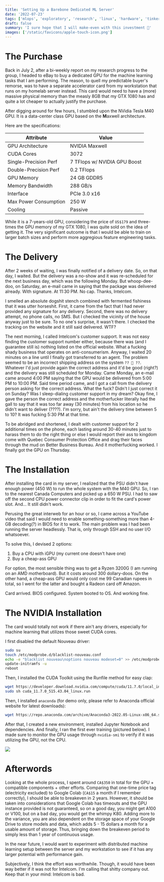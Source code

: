 ```yaml
---
title: 'Setting Up a Barebone Dedicated ML Server'
date: '2022-07-23'
tags: ['mlops', 'exploratory', 'research', 'linux', 'hardware', 'tinkering']
draft: false
summary: 'I sure hope that I will make-even with this investment 💸'
images: ['/static/favicons/apple-touch-icon.png']
---
```


# The Purchase

Back in July 2, after a bi-weekly report on my research progress to the group, I headed to eBay to buy a dedicated GPU for the machine learning tasks that I am performing. The reason, to quell my predictable buyer's remorse, was to have a separate accelerator card from my workstation that runs on my homelab server instead. This card would need to have a (more) massive physical memory than the measly 8GB that my GTX 1080 has and quite a lot cheaper to actually justify the purchase.

After digging around for few hours, I stumbled upon the NVidia Tesla M40 GPU. It is a data-center class GPU based on the **M**axwell architecture. 

Here are the specifications:

| Attribute             | Value                        |
|-----------------------|------------------------------|
| GPU Architecture      | NVIDIA Maxwell               |
| CUDA Cores            | 3072                         |
| Single-Precision Perf | 7 TFlops w/ NVIDIA GPU Boost |
| Double-Precision Perf | 0.2 TFlops                   |
| GPU Memory            | 24 GB GDDR5                  |
| Memory Bandwidth      | 288 GB/s                     |
| Interface             | PCIe 3.0 x16                 |
| Max Power Consumption | 250 W                        |
| Cooling               | Passive                      |

While it is a 7-years-old GPU, considering the price of `US$179` and three-times the GPU memory of my GTX 1080, I was quite sold on the idea of getting it. The very significant outcome is that I would be able to train on larger batch sizes and perform more aggregious feature engineering tasks.

# The Delivery

After 2 weeks of waiting, I was finally notified of a delivery date. So, on that day, I waited. But the delivery was a no-show and it was re-scheduled for the next business day, which was the following Monday. But whoop-dee-doo, on Saturday, an e-mail came in saying that the package was delivered already. With signature. At 11:30 PM. No cap. Thanks, Intelcom.

I smelled an absolute dogshit stench combined with fermented fishiness that it was utter horseshit. First, it came from the fact that I had never provided any signature for any delivery. Second, there was no delivery attempt, no phone calls, no SMS. But I checked the vicinity of the house anyway just to be sure. To no one's surprise, it wasn't there. I checked the tracking on the website and it still said delivered. WTF?

The next morning, I called Intelcom's customer support. It was not easy finding the customer support number either, because there was (and I guarantee still is) nothing listed on the official website. What a fucking shady business that operates on anti-consumerism. Anyway, I waited 20 minutes on a line until I finally got transferred to an agent. The problem seemed to be an incorrect shipping address on the system `?? 🙂 ??`. Whatever I'd just provide again the correct address and it'd be good (right?) and the delivery was still scheduled for Monday. Came Monday, an e-mail came around 4:00 PM saying that the GPU would be delivered from 5:00 PM to 10:00 PM. Said time period came, and I got a call from the delivery person asking for the correct address. What the fuck? Didn't I just correct it on Sunday? Was I sleep-dialing customer support in my dream? Okay fine, I gave the person the correct address and the motherfucker literally had the gall to say that it was too far away (30 minutes) from his location so he didn't want to deliver (????). I'm sorry, but ain't the delivery time between 5 to 10? It was fucking 5:30 PM at that time.

To be abridged and shortened, I dealt with customer support for 2 additional times on the phone, each lasting around 30-40 minutes just to harass them to do the right thing or else I would report their ass to kingdom come with Quebec Consumer Protection Office and drag their faces through the mud on Better Business Bureau. And it motherfucking worked. I finally got the GPU on Thursday.

# The Installation

After installing the card in my server, I realized that the PSU didn't have enough power (450 W) to run the whole system with the M40 GPU. So, I ran to the nearest Canada Computers and picked up a 650 W PSU. I had to saw off the second CPU power connector clip in order to fit the card's power slot. And... It still didn't work.

Perusing the great interweb for an hour or so, I came across a YouTube video that said I would need to enable something-something more than 4-GB decoding(?) in BIOS for it to work. The main problem was I had been running the server headlessly. That is, only through SSH and no user I/O whatsoever.

To solve this, I devised 2 options:

1. Buy a CPU with iGPU (my current one doesn't have one)
2. Buy a cheap-ass GPU

For option, the most sensible thing was to get a Ryzen 3200G (I am running on an AMD motherboard). But it costs around 300 dollary-doos. On the other hand, a cheap-ass GPU would only cost me 99 Canadian rupees in total, so I went for the latter and bought a Radeon card off Amazon.

Card arrived. BIOS configured. System booted to OS. And working fine.

# The NVIDIA Installation

The card would totally not work if there ain't any drivers, especially for machine learning that utilizes those sweet CUDA cores.

I first disabled the default Nouveau driver:

```sh
sudo su
touch /etc/modprobe.d/blacklist-nouveau.conf
echo -e "blacklist nouveau\noptions nouveau modeset=0" >> /etc/modprobe.d/blacklist-nouveau.conf
update-initramfs -u
reboot
```

Then, I installed the CUDA Toolkit using the Runfile method for easy clap:

```sh
wget https://developer.download.nvidia.com/compute/cuda/11.7.0/local_installers/cuda_11.7.0_515.43.04_linux.run
sudo sh cuda_11.7.0_515.43.04_linux.run
```

Then, I installed `anaconda` (for demo only, please refer to Anaconda official website for latest downloads):

```sh
wget https://repo.anaconda.com/archive/Anaconda3-2022.05-Linux-x86_64.sh && bash Anaconda3-2022.05-Linux-x86_64.sh
```

After that, I created a new environment, installed Jupyter Notebook and dependencies. And finally, I ran the first ever training (pictured below). I made sure to monitor the GPU usage through `nvidia-smi` to verify if it was utilizing the GPU, not the CPU.

<img src="/static/images/ml-3-server.png"></img>

# Afterwords

Looking at the whole process, I spent around `CA$350` in total for the GPU + compatible components + other efforts. Comparing that one-time price tag (electricity excluded) to Google Colab (`CA$15` a month if I remember correctly), I should be able to breakeven in 2 years. However, it should be taken into considerations that Google Colab has timeouts and the GPU instance provided is not guaranteed, so on a good day, you might get A100 or V100, but on a bad day, you would get the whimpy K80. Adding more to the variance, you are also dependent on the storage space of your Google Drive to store models and data, which adds 5 - 15 dollars a month for a usable amount of storage. Thus, bringing down the breakeven period to simply less than 1 year of continuous usage.

In the near future, I would want to experiment with distributed machine learning setup between the server and my workstation to see if it has any larger potential with performance gain.

Subjectively, I think the effort was worthwhile. Though, it would have been way better if it was not for Intelcom. I'm calling that shitty company out. Keep that in your mind: Intelcom is bad.